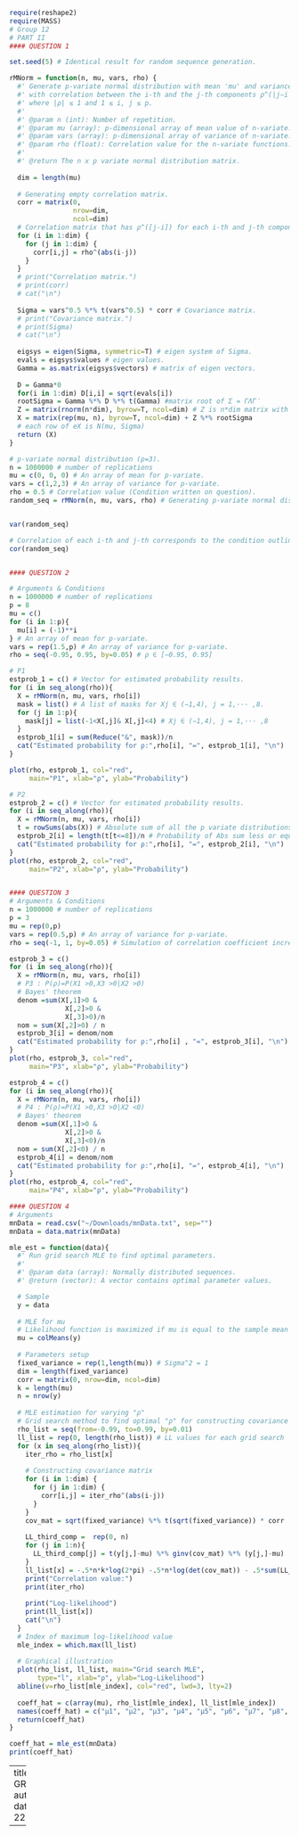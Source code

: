 
```r
require(reshape2)
require(MASS)
# Group 12
# PART II
#### QUESTION 1

set.seed(5) # Identical result for random sequence generation.

rMNorm = function(n, mu, vars, rho) {
  #' Generate p-variate normal distribution with mean 'mu' and variance 'vars
  #' with correlation between the i-th and the j-th components ρ^(|j−i|), 
  #' where |ρ| ≤ 1 and 1 ≤ i, j ≤ p.
  #' 
  #' @param n (int): Number of repetition.
  #' @param mu (array): p-dimensional array of mean value of n-variate.
  #' @param vars (array): p-dimensional array of variance of n-variate.
  #' @param rho (float): Correlation value for the n-variate functions.
  #' 
  #' @return The n x p variate normal distribution matrix.
  
  dim = length(mu)
  
  # Generating empty correlation matrix.
  corr = matrix(0, 
                nrow=dim, 
                ncol=dim)
  # Correlation matrix that has ρ^([j-i]) for each i-th and j-th component.
  for (i in 1:dim) {
    for (j in 1:dim) {
      corr[i,j] = rho^(abs(i-j))
    }
  }
  # print("Correlation matrix.")
  # print(corr)
  # cat("\n")
  
  Sigma = vars^0.5 %*% t(vars^0.5) * corr # Covariance matrix.
  # print("Covariance matrix.")
  # print(Sigma)
  # cat("\n")
  
  eigsys = eigen(Sigma, symmetric=T) # eigen system of Sigma.
  evals = eigsys$values # eigen values.
  Gamma = as.matrix(eigsys$vectors) # matrix of eigen vectors.
  
  D = Gamma*0
  for(i in 1:dim) D[i,i] = sqrt(evals[i])
  rootSigma = Gamma %*% D %*% t(Gamma) #matrix root of Σ = ΓΛΓ′
  Z = matrix(rnorm(n*dim), byrow=T, ncol=dim) # Z is n*dim matrix with elements drawn from N(0,1)
  X = matrix(rep(mu, n), byrow=T, ncol=dim) + Z %*% rootSigma
  # each row of eX is N(mu, Sigma)
  return (X)
}

# p-variate normal distribution (p=3).
n = 1000000 # number of replications
mu = c(0, 0, 0) # An array of mean for p-variate.
vars = c(1,2,3) # An array of variance for p-variate.
rho = 0.5 # Correlation value (Condition written on question).
random_seq = rMNorm(n, mu, vars, rho) # Generating p-variate normal distribution.


var(random_seq)

# Correlation of each i-th and j-th corresponds to the condition outlined on the question 1.
cor(random_seq) 


#### QUESTION 2

# Arguments & Conditions
n = 1000000 # number of replications
p = 8
mu = c()
for (i in 1:p){
  mu[i] = (-1)**i
} # An array of mean for p-variate.
vars = rep(1.5,p) # An array of variance for p-variate.
rho = seq(-0.95, 0.95, by=0.05) # ρ ∈ [−0.95, 0.95]

# P1
estprob_1 = c() # Vector for estimated probability results.
for (i in seq_along(rho)){
  X = rMNorm(n, mu, vars, rho[i])
  mask = list() # A list of masks for Xj ∈ (−1,4), j = 1,··· ,8.
  for (j in 1:p){
    mask[j] = list(-1<X[,j]& X[,j]<4) # Xj ∈ (−1,4), j = 1,··· ,8
  }
  estprob_1[i] = sum(Reduce("&", mask))/n
  cat("Estimated probability for ρ:",rho[i], "=", estprob_1[i], "\n")
}

plot(rho, estprob_1, col="red",
     main="P1", xlab="ρ", ylab="Probability")

# P2
estprob_2 = c() # Vector for estimated probability results.
for (i in seq_along(rho)){
  X = rMNorm(n, mu, vars, rho[i])
  t = rowSums(abs(X)) # Absolute sum of all the p variate distributions.
  estprob_2[i] = length(t[t<=8])/n # Probability of Abs sum less or equal to 8.
  cat("Estimated probability for ρ:",rho[i], "=", estprob_2[i], "\n")
}
plot(rho, estprob_2, col="red",
     main="P2", xlab="ρ", ylab="Probability")


#### QUESTION 3
# Arguments & Conditions
n = 1000000 # number of replications
p = 3
mu = rep(0,p)
vars = rep(0.5,p) # An array of variance for p-variate.
rho = seq(-1, 1, by=0.05) # Simulation of correlation coefficient increasing.

estprob_3 = c()
for (i in seq_along(rho)){
  X = rMNorm(n, mu, vars, rho[i])
  # P3 : P(ρ)=P(X1 >0,X3 >0|X2 >0)
  # Bayes' theorem
  denom =sum(X[,1]>0 & 
              X[,2]>0 & 
              X[,3]>0)/n
  nom = sum(X[,2]>0) / n
  estprob_3[i] = denom/nom
  cat("Estimated probability for ρ:",rho[i] , "=", estprob_3[i], "\n")
}
plot(rho, estprob_3, col="red",
     main="P3", xlab="ρ", ylab="Probability")

estprob_4 = c()
for (i in seq_along(rho)){
  X = rMNorm(n, mu, vars, rho[i])
  # P4 : P(ρ)=P(X1 >0,X3 >0|X2 <0)
  # Bayes' theorem
  denom =sum(X[,1]>0 & 
              X[,2]>0 & 
              X[,3]<0)/n
  nom = sum(X[,2]<0) / n
  estprob_4[i] = denom/nom
  cat("Estimated probability for ρ:",rho[i], "=", estprob_4[i], "\n")
}
plot(rho, estprob_4, col="red",
     main="P4", xlab="ρ", ylab="Probability")

#### QUESTION 4
# Arguments
mnData = read.csv("~/Downloads/mnData.txt", sep="")
mnData = data.matrix(mnData)

mle_est = function(data){
  #' Run grid search MLE to find optimal parameters.
  #' 
  #' @param data (array): Normally distributed sequences.
  #' @return (vector): A vector contains optimal parameter values.

  # Sample
  y = data
  
  # MLE for mu
  # Likelihood function is maximized if mu is equal to the sample mean (e.g. mu = sum(x)/n)
  mu = colMeans(y)
  
  # Parameters setup
  fixed_variance = rep(1,length(mu)) # Sigma^2 = 1
  dim = length(fixed_variance)
  corr = matrix(0, nrow=dim, ncol=dim)
  k = length(mu)
  n = nrow(y)
  
  # MLE estimation for varying "ρ" 
  # Grid search method to find optimal "ρ" for constructing covariance matrix that maximises Log-likelihood
  rho_list = seq(from=-0.99, to=0.99, by=0.01)
  ll_list = rep(0, length(rho_list)) # LL values for each grid search
  for (x in seq_along(rho_list)){
    iter_rho = rho_list[x]
    
    # Constructing covariance matrix 
    for (i in 1:dim) {
      for (j in 1:dim) {
        corr[i,j] = iter_rho^(abs(i-j))
      }
    }
    cov_mat = sqrt(fixed_variance) %*% t(sqrt(fixed_variance)) * corr
    
    LL_third_comp =  rep(0, n)
    for (j in 1:n){
      LL_third_comp[j] = t(y[j,]-mu) %*% ginv(cov_mat) %*% (y[j,]-mu)
    }
    ll_list[x] = -.5*n*k*log(2*pi) -.5*n*log(det(cov_mat)) - .5*sum(LL_third_comp)
    print("Correlation value:")
    print(iter_rho)
    
    print("Log-likelihood")
    print(ll_list[x])
    cat("\n")
  }
  # Index of maximum log-likelihood value
  mle_index = which.max(ll_list)
  
  # Graphical illustration
  plot(rho_list, ll_list, main="Grid search MLE", 
       type="l", xlab="ρ", ylab="Log-Likelihood")
  abline(v=rho_list[mle_index], col="red", lwd=3, lty=2)
  
  coeff_hat = c(array(mu), rho_list[mle_index], ll_list[mle_index])
  names(coeff_hat) = c("μ1", "μ2", "μ3", "μ4", "μ5", "μ6", "μ7", "μ8", "ρ","MLE")
  return(coeff_hat)
}

coeff_hat = mle_est(mnData)
print(coeff_hat)
```



---
title: GROUP12_ST425.R
author: joonkang
date: '2020-11-22'

---
